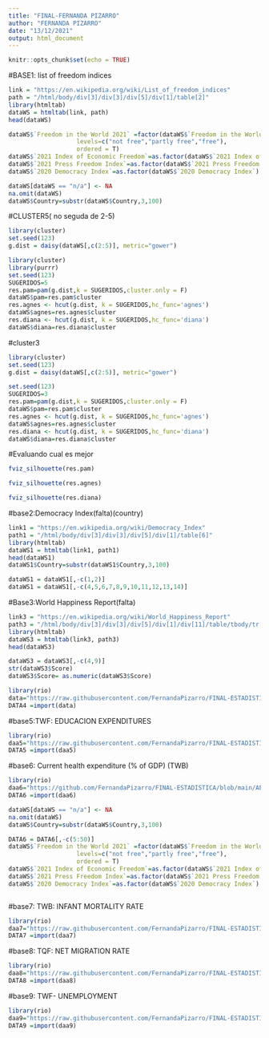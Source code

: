 ---
title: "FINAL-FERNANDA PIZARRO"
author: "FERNANDA PIZARRO"
date: "13/12/2021"
output: html_document
---

```{r setup, include=FALSE}
knitr::opts_chunk$set(echo = TRUE)
```

#BASE1: list of freedom indices
```{r}
link = "https://en.wikipedia.org/wiki/List_of_freedom_indices"
path = "/html/body/div[3]/div[3]/div[5]/div[1]/table[2]"
library(htmltab)
dataWS = htmltab(link, path)
head(dataWS)
```

```{r}
dataWS$`Freedom in the World 2021` =factor(dataWS$`Freedom in the World 2021`,
                   levels=c("not free","partly free","free"), 
                   ordered = T)
dataWS$`2021 Index of Economic Freedom`=as.factor(dataWS$`2021 Index of Economic Freedom`)
dataWS$`2021 Press Freedom Index`=as.factor(dataWS$`2021 Press Freedom Index`)
dataWS$`2020 Democracy Index`=as.factor(dataWS$`2020 Democracy Index`)

dataWS[dataWS == "n/a"] <- NA
na.omit(dataWS)
dataWS$Country=substr(dataWS$Country,3,100)

```

#CLUSTER5( no seguda de 2-5)
```{r}
library(cluster)
set.seed(123)
g.dist = daisy(dataWS[,c(2:5)], metric="gower")
```

```{r}
library(cluster)
library(purrr)
set.seed(123)
SUGERIDOS=5
res.pam=pam(g.dist,k = SUGERIDOS,cluster.only = F)
dataWS$pam=res.pam$cluster
res.agnes <- hcut(g.dist, k = SUGERIDOS,hc_func='agnes')
dataWS$agnes=res.agnes$cluster
res.diana <- hcut(g.dist, k = SUGERIDOS,hc_func='diana')
dataWS$diana=res.diana$cluster
```


#cluster3
```{r}
library(cluster)
set.seed(123)
g.dist = daisy(dataWS[,c(2:5)], metric="gower")
```

```{r}
set.seed(123)
SUGERIDOS=3
res.pam=pam(g.dist,k = SUGERIDOS,cluster.only = F)
dataWS$pam=res.pam$cluster
res.agnes <- hcut(g.dist, k = SUGERIDOS,hc_func='agnes')
dataWS$agnes=res.agnes$cluster
res.diana <- hcut(g.dist, k = SUGERIDOS,hc_func='diana')
dataWS$diana=res.diana$cluster
```
#Evaluando cual es mejor 
```{r}
fviz_silhouette(res.pam)
```

```{r}
fviz_silhouette(res.agnes)
```

```{r}
fviz_silhouette(res.diana)
```

#base2:Democracy Index(falta)(country)
```{r}
link1 = "https://en.wikipedia.org/wiki/Democracy_Index"
path1 = "/html/body/div[3]/div[3]/div[5]/div[1]/table[6]"
library(htmltab)
dataWS1 = htmltab(link1, path1)
head(dataWS1)
dataWS1$Country=substr(dataWS1$Country,3,100)
```
```{r}
dataWS1 = dataWS1[,-c(1,2)]
dataWS1 = dataWS1[,-c(4,5,6,7,8,9,10,11,12,13,14)]
```

#Base3:World Happiness Report(falta)
```{r}
link3 = "https://en.wikipedia.org/wiki/World_Happiness_Report"
path3 = "/html/body/div[3]/div[3]/div[5]/div[1]/div[11]/table/tbody/tr[2]/td/table"
library(htmltab)
dataWS3 = htmltab(link3, path3)
head(dataWS3)

```
```{r}
dataWS3 = dataWS3[,-c(4,9)]
str(dataWS3$Score)
dataWS3$Score= as.numeric(dataWS3$Score)
```


```{r}
library(rio)
data="https://raw.githubusercontent.com/FernandaPizarro/FINAL-ESTADISTICA/main/export.csv"
DATA4 =import(data)
```




#base5:TWF: EDUCACION EXPENDITURES 
```{r}
library(rio)
daa5="https://raw.githubusercontent.com/FernandaPizarro/FINAL-ESTADISTICA/main/export%20(1).csv"
DATA5 =import(daa5)
```

#base6: Current health expenditure (% of GDP) (TWB)
```{r}
library(rio)
daa6="https://github.com/FernandaPizarro/FINAL-ESTADISTICA/blob/main/API_SH.XPD.CHEX.GD.ZS_DS2_en_excel_v2_3360262.xls?raw=true"
DATA6 =import(daa6)
```

```{r}
dataWS[dataWS == "n/a"] <- NA
na.omit(dataWS)
dataWS$Country=substr(dataWS$Country,3,100)

DATA6 = DATA6[,-c(5:50)]
dataWS$`Freedom in the World 2021` =factor(dataWS$`Freedom in the World 2021`,
                   levels=c("not free","partly free","free"), 
                   ordered = T)
dataWS$`2021 Index of Economic Freedom`=as.factor(dataWS$`2021 Index of Economic Freedom`)
dataWS$`2021 Press Freedom Index`=as.factor(dataWS$`2021 Press Freedom Index`)
dataWS$`2020 Democracy Index`=as.factor(dataWS$`2020 Democracy Index`)



```

#base7: TWB: INFANT MORTALITY RATE 
```{r}
library(rio)
daa7="https://raw.githubusercontent.com/FernandaPizarro/FINAL-ESTADISTICA/main/export%20(2).csv"
DATA7 =import(daa7)
```

#base8: TQF: NET MIGRATION RATE

```{r}
library(rio)
daa8="https://raw.githubusercontent.com/FernandaPizarro/FINAL-ESTADISTICA/main/export%20(3).csv"
DATA8 =import(daa8)
```

#base9: TWF- UNEMPLOYMENT
```{r}
library(rio)
daa9="https://raw.githubusercontent.com/FernandaPizarro/FINAL-ESTADISTICA/main/export%20(4).csv"
DATA9 =import(daa9)
```





